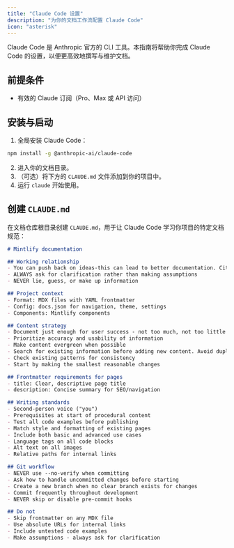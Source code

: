```yaml
---
title: "Claude Code 设置"
description: "为你的文档工作流配置 Claude Code"
icon: "asterisk"
---
```


Claude Code 是 Anthropic 官方的 CLI 工具。本指南将帮助你完成 Claude Code 的设置，以便更高效地撰写与维护文档。

## 前提条件

- 有效的 Claude 订阅（Pro、Max 或 API 访问）

## 安装与启动

1. 全局安装 Claude Code：

  ```bash
  npm install -g @anthropic-ai/claude-code
```

2. 进入你的文档目录。
3. （可选）将下方的 `CLAUDE.md` 文件添加到你的项目中。
4. 运行 `claude` 开始使用。

## 创建 `CLAUDE.md`

在文档仓库根目录创建 `CLAUDE.md`，用于让 Claude Code 学习你项目的特定文档规范：

````markdown
# Mintlify documentation

## Working relationship
- You can push back on ideas-this can lead to better documentation. Cite sources and explain your reasoning when you do so
- ALWAYS ask for clarification rather than making assumptions
- NEVER lie, guess, or make up information

## Project context
- Format: MDX files with YAML frontmatter
- Config: docs.json for navigation, theme, settings
- Components: Mintlify components

## Content strategy
- Document just enough for user success - not too much, not too little
- Prioritize accuracy and usability of information
- Make content evergreen when possible
- Search for existing information before adding new content. Avoid duplication unless it is done for a strategic reason
- Check existing patterns for consistency
- Start by making the smallest reasonable changes

## Frontmatter requirements for pages
- title: Clear, descriptive page title
- description: Concise summary for SEO/navigation

## Writing standards
- Second-person voice ("you")
- Prerequisites at start of procedural content
- Test all code examples before publishing
- Match style and formatting of existing pages
- Include both basic and advanced use cases
- Language tags on all code blocks
- Alt text on all images
- Relative paths for internal links

## Git workflow
- NEVER use --no-verify when committing
- Ask how to handle uncommitted changes before starting
- Create a new branch when no clear branch exists for changes
- Commit frequently throughout development
- NEVER skip or disable pre-commit hooks

## Do not
- Skip frontmatter on any MDX file
- Use absolute URLs for internal links
- Include untested code examples
- Make assumptions - always ask for clarification
````
